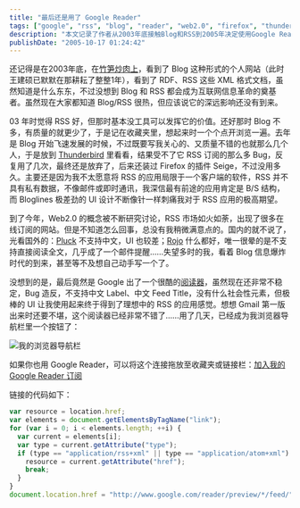 ```yaml
---
title: "最后还是用了 Google Reader"
tags: ["google", "rss", "blog", "reader", "web2.0", "firefox", "thunderbird", "bloglines", "gmail", "xml"]
description: "本文记录了作者从2003年底接触Blog和RSS到2005年决定使用Google Reader的历程。作者分享了自己尝试各种RSS阅读工具的经历，包括Thunderbird、Firefox插件Seige以及在线订阅服务如Pluck和Rojo，但都不尽如人意。最终，Google推出的Reader虽然仍有不足，但其出色的用户界面使作者获得了理想中的RSS应用体验。文章还提供了一个JavaScript代码，可以将当前浏览的网页添加到Google Reader订阅中。"
publishDate: "2005-10-17 01:24:42"
---
```


还记得是在2003年底，在[竹笋炒肉上](http://hedong.3322.org/)，看到了 Blog 这种形式的个人网站（此时王建硕已默默在那耕耘了整整1年），看到了 RDF、RSS 这些 XML 格式文档，虽然知道是什么东东，不过没想到 Blog 和 RSS 都会成为互联网信息革命的奠基者。虽然现在大家都知道 Blog/RSS 很热，但应该说它的深远影响还没有到来。

03 年时觉得 RSS 好，但那时基本没工具可以发挥它的价值。还好那时 Blog 不多，有质量的就更少了，于是记在收藏夹里，想起来时一个个点开浏览一遍。去年是 Blog 开始飞速发展的时候，不过既要写我关心的、又质量不错的也就那么几个人，于是放到 [Thunderbird](http://www.mozilla.org/products/thunderbird/) 里看看，结果受不了它 RSS 订阅的那么多 Bug，反复用了几次，最终还是放弃了，后来还装过 Firefox 的插件 Seige，不过没用多久。主要还是因为我不太愿意将 RSS 的应用局限于一个客户端的软件，RSS 并不具有私有数据，不像邮件或即时通讯，我深信最有前途的应用肯定是 B/S 结构，而 Bloglines 极差劲的 UI 设计不断像针一样刺痛我对于 RSS 应用的极高期望。

到了今年，Web2.0 的概念被不断研究讨论，RSS 市场如火如荼，出现了很多在线订阅的网站。但是不知道怎么回事，总没有我稍微满意点的。国内的就不说了，光看国外的：[Pluck](http://www.pluck.com/) 不支持中文，UI 也较差；[Rojo](http://www.rojo.com/) 什么都好，唯一很晕的是不支持直接阅读全文，几乎成了一个邮件提醒……失望多时的我，看着 Blog 信息爆炸时代的到来，甚至等不及想自己动手写一个了。

没想到的是，最后竟然是 Google 出了一个很酷的[阅读器](http://www.google.com/reader/)，虽然现在还非常不稳定，Bug 造反，不支持中文 Label、中文 Feed Title，没有什么社会性元素，但极棒的 UI 让我使用起来终于得到了理想中的 RSS 的应用感觉。想想 Gmail 第一版出来时还要不堪，这个阅读器已经非常不错了……用了几天，已经成为我浏览器导航栏里一个按钮了：

![我的浏览器导航栏](http://static.flickr.com/33/53070326_e5b3714508_o.png)

如果你也用 Google Reader，可以将这个连接拖放至收藏夹或链接栏：[加入我的 Google Reader 订阅](#)

链接的代码如下：

```javascript
var resource = location.href;
var elements = document.getElementsByTagName("link");
for (var i = 0; i < elements.length; ++i) {
  var current = elements[i];
  var type = current.getAttribute("type");
  if (type == "application/rss+xml" || type == "application/atom+xml") {
    resource = current.getAttribute("href");
    break;
  }
}
document.location.href = "http://www.google.com/reader/preview/*/feed/" + resource;
```
